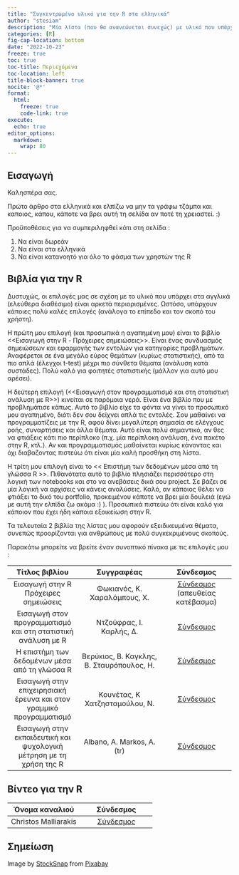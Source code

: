 ```yaml
---
title: "Συγκεντρωμένο υλικό για την R στα ελληνικά"
author: "stesiam"
description: "Μία λίστα (που θα ανανεώνεται συνεχώς) με υλικό που υπάρχει διαθέσιμο στο διαδίκτυο (δωρεάν) σχετικά με την R"
categories: [R]
fig-cap-location: bottom
date: "2022-10-23"
freeze: true
toc: true
toc-title: Περιεχόμενα
toc-location: left
title-block-banner: true
nocite: '@*'
format: 
  html:
    freeze: true
    code-link: true
execute:
  echo: true
editor_options: 
  markdown: 
    wrap: 80
---
```


## Εισαγωγή

Καλησπέρα σας.

Πρώτο άρθρο στα ελληνικά και ελπίζω να μην τα γράφω τζάμπα και καποιος, κάπου, κάποτε να βρει αυτή τη σελίδα αν ποτέ τη χρειαστεί. :)


Προϋποθέσεις για να συμπεριληφθεί κάτι στη σελίδα :

1. Να είναι δωρεάν 
2. Να είναι στα ελληνικά
3. Να είναι κατανοητό για όλο το φάσμα των χρηστών της R



## Βιβλία για την R

Δυστυχώς, οι επιλογές μας σε σχέση με το υλικό που υπάρχει στα αγγλικά (ελεύθερα διαθέσιμο) είναι αρκετά περιορισμένες. Ωστόσο, υπάρχουν κάποιες πολύ καλές επιλογές (ανάλογα το επίπεδο και τον σκοπό του χρήστη). 

Η πρώτη μου επιλογή (και προσωπικά η αγαπημένη μου) είναι το βιβλίο <<Εισαγωγή στην R - Πρόχειρες σημειώσεις>>. Είναι ένας συνδυασμός σημειώσεων και εφαρμογής των εντολών για κατηγορίες προβλημάτων. Αναφέρεται σε ένα μεγάλο εύρος θεμάτων (κυρίως στατιστικής), από τα πιο απλά (έλεγχοι t-test) μέχρι πιο σύνθετα θέματα (ανάλυση κατά συστάδες). Πολύ καλό για φοιτητές στατιστικής (μάλλον για αυτό μου αρέσει). 

Η δεύτερη επιλογή (<<Εισαγωγή στον προγραμματισμό και στη στατιστική ανάλυση με R>>) κινείται σε παρόμοια νερά. Είναι ένα βιβλίο που με προβλημάτισε κάπως. Αυτό το βιβλίο είχε τα φόντα να γίνει το προσωπικό μου αγαπημένο, διότι δεν σου δείχνει απλά τις εντολές. Σου μαθαίνει να προγραμματίζεις με την R, αφού δίνει μεγαλύτερη σημασία σε ελέγχους ροής, συναρτήσεις και άλλα θέματα. Αυτό είναι πολύ σημαντικό, αν θες να φτιάξεις κάτι πιο περίπλοκο (π.χ. μία περίπλοκη ανάλυση, ένα πακέτο στην R, κτλ.). Αν και προγραμματισμός μαθαίνεται κυρίως κάνοντας και όχι διαβαζοντας πιστεύω ότι είναι μία καλή προσθήκη στη λίστα.

Η τρίτη μου επιλογή είναι το << Επιστήμη των δεδομένων μέσα από τη γλώσσα R >>. Πιθανότατα αυτό το βιβλίο πλησιάζει περισσότερο στη λογική των notebooks και στο να ανεβάσεις δικά σου project. Σε βάζει σε μία λογική να αρχίσεις να κάνεις αναλύσεις. Καλό, αν κάποιος θέλει να φτιάξει το δικό του portfolio, προκειμένου κάποτε να βρει μία δουλειά (εγώ με αυτή την ελπίδα ζω ακόμα :) ). Προσωπικά πιστεύω ότι είναι καλό για κάποιον που έχει ήδη κάποια εξοικείωση στην R.


Τα τελευταία 2 βιβλία της λίστας μου αφορούν εξειδικευμένα θέματα, συνεπώς προορίζονται για ανθρώπους με πολύ συγκεκριμένους σκοπούς.

Παρακάτω μπορείτε να βρείτε έναν συνοπτικό πίνακα με τις επιλογές μου :



| Τίτλος βιβλίου | Συγγραφέας | Σύνδεσμος |
| :---:        |    :----:   |    :---: | 
| Εισαγωγή στην R \br Πρόχειρες σημειώσεις     | Φωκιανός, Κ. \br Χαραλάμπους, Χ. | <a href="https://cran.r-project.org/doc/contrib/mainfokianoscharalambous.pdf" target="_blank">Σύνδεσμος</a> <br> (απευθείας κατέβασμα)|
| Εισαγωγή στον προγραμματισμό και στη στατιστική ανάλυση με R   | Ντζούφρας, Ι. \br Καρλής, Δ. | <a href="https://repository.kallipos.gr/handle/11419/2601" target="_blank">Σύνδεσμος</a> |
|  Η επιστήμη των δεδομένων μέσα από τη γλώσσα R   | Βερύκιος, Β. \br Καγκλης, Β. \br Σταυρόπουλος, Η. | <a href="https://repository.kallipos.gr/handle/11419/2965" target="_blank">Σύνδεσμος</a> |
|  Εισαγωγή στην επιχειρησιακή έρευνα και στον γραμμικό προγραμματισμό   | Κουνέτας, Κ \br Χατζησταμούλου, Ν. | <a href="https://repository.kallipos.gr/handle/11419/5699" target="_blank">Σύνδεσμος</a> |
|  Εισαγωγή στην εκπαιδευτική και ψυχολογική μέτρηση με τη χρήση της R   | Albano, A. \br Markos, A. (tr)| <a href="https://repository.kallipos.gr/handle/11419/8143" target="_blank">Σύνδεσμος</a> |


## Βίντεο για την R



| Όνομα καναλιού | Σύνδεσμος |
| :---: |  :---: | 
|   Christos Malliarakis  | <a href="https://www.youtube.com/watch?v=6hKAwLUbgjQ&list=PLB8VXMjsTRosUahxJqnAWNQM3h66kJSjc" target="_blank">Σύνδεσμος</a> |




## Σημείωση {.appendix}

Image by <a href="https://pixabay.com/users/stocksnap-894430/?utm_source=link-attribution&amp;utm_medium=referral&amp;utm_campaign=image&amp;utm_content=2596809">StockSnap</a> from <a href="https://pixabay.com//?utm_source=link-attribution&amp;utm_medium=referral&amp;utm_campaign=image&amp;utm_content=2596809">Pixabay</a>
